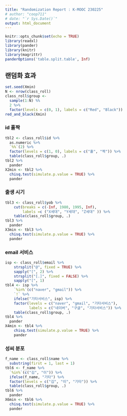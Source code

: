 ```yaml
---
title: "Randomization Report : K-MOOC 230225"
# author: "coop711"
# date: "`r Sys.Date()`"
output: html_document
---
```


```r
knitr::opts_chunk$set(echo = TRUE)
library(readxl)
library(pander)
library(knitr)
library(magrittr)
panderOptions('table.split.table', Inf)
```

<!--## Data

```r
load("./K_MOOC_red_and_black_optimum_data_202301.RData")
```
-->

## 랜덤화 효과

```r
set.seed(Xmin)
N <- nrow(class_roll) 
class_roll$group <- 
  sample(1:N) %%
  2 %>%
  factor(levels = c(0, 1), labels = c("Red", "Black"))
red_and_black(Xmin)
```

### id 홀짝

```r
tbl2 <- class_roll$id %>%
  as.numeric %>%
  `%%`(2) %>%
  factor(levels = c(1, 0), labels = c("홀", "짝")) %>%
  table(class_roll$group, .) 
tbl2 %>%
  pander
X2min <- tbl2 %>%
  chisq.test(simulate.p.value = TRUE) %>%
  pander
```

### 출생 시기 

```r
tbl3 <- class_roll$yob %>%
    cut(breaks = c(-Inf, 1980, 1995, Inf), 
        labels =c ("X세대", "Y세대", "Z세대" )) %>%
    table(class_roll$group, .) 
tbl3 %>%
  pander
X3min <- tbl3 %>%
  chisq.test(simulate.p.value = TRUE) %>%
  pander
```

### email 서비스

```r
isp <- class_roll$email %>%
    strsplit("@", fixed = TRUE) %>%
    sapply("[", 2) %>%
    strsplit("[.]", fixed = FALSE) %>%
    sapply("[", 1)
tbl4 <- isp %>%
    `%in%`(c("naver", "gmail")) %>%
    `!` %>%
    ifelse("기타서비스", isp) %>%
    factor(levels = c("naver", "gmail", "기타서비스"),
           labels = c("네이버", "구글", "기타서비스")) %>%
    table(class_roll$group, .) 
tbl4 %>%
  pander
X4min <- tbl4 %>%
    chisq.test(simulate.p.value = TRUE) %>%
    pander
```

<!--
### 성별

```r
tbl5 <- class_roll$gender %>%
    table(class_roll$group, .) 
tbl5 %>%
  pander
X5min <- tbl5 %>%
  chisq.test(simulate.p.value = TRUE) %>%
  pander
```
-->

### 성씨 분포

```r
f_name <- class_roll$name %>%
  substring(first = 1, last = 1) 
tbl6 <- f_name %>%
  `%in%`(c("김", "이")) %>%
  ifelse(f_name, "기타") %>%
  factor(levels = c("김", "이", "기타")) %>%
  table(class_roll$group, .) 
tbl6 %>%
  pander
X6min <- tbl6 %>%
  chisq.test(simulate.p.value = TRUE) %>%
  pander
```

